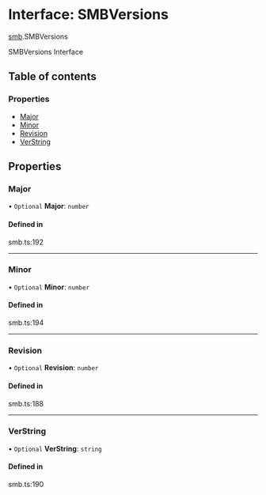 # Interface: SMBVersions

[smb](/templates/protocols/javascript/modules/smb).SMBVersions

SMBVersions Interface

## Table of contents

### Properties

- [Major](/templates/protocols/javascript/modules/smb.SMBVersions#major)
- [Minor](/templates/protocols/javascript/modules/smb.SMBVersions#minor)
- [Revision](/templates/protocols/javascript/modules/smb.SMBVersions#revision)
- [VerString](/templates/protocols/javascript/modules/smb.SMBVersions#verstring)

## Properties

### Major

• `Optional` **Major**: `number`

#### Defined in

smb.ts:192

___

### Minor

• `Optional` **Minor**: `number`

#### Defined in

smb.ts:194

___

### Revision

• `Optional` **Revision**: `number`

#### Defined in

smb.ts:188

___

### VerString

• `Optional` **VerString**: `string`

#### Defined in

smb.ts:190
